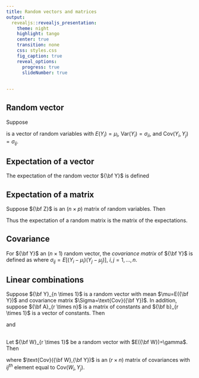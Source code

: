 ```yaml
---
title: Random vectors and matrices
output: 
  revealjs::revealjs_presentation:
    theme: night
    highlight: tango
    center: true
    transition: none
    css: styles.css
    fig_caption: true
    reveal_options:
      progress: true
      slideNumber: true
      
  
---
```


## Random vector

Suppose

\begin{eqnarray*}
{\bf Y}=\begin{pmatrix} Y_1 \\ Y_2 \\ \vdots \\ Y_n \end{pmatrix}
\end{eqnarray*}

is a vector of random variables with $E(Y_i)=\mu_i$, $\text{Var}(Y_i)=\sigma_{ii}$, and $\text{Cov}(Y_i,Y_j)=\sigma_{ij}$.  

## Expectation of a vector

The expectation of the random vector ${\bf Y}$ is defined

\begin{eqnarray*}
E({\bf Y})=\begin{pmatrix} E(Y_1) \\ E(Y_2) \\ \vdots \\ E(Y_n) \end{pmatrix} = \begin{pmatrix} \mu_1 \\ \mu_2 \\ \vdots \\ \mu_n \end{pmatrix} = \mu.
\end{eqnarray*}

## Expectation of a matrix

Suppose ${\bf Z}$ is an $(n \times p)$ matrix of random variables.  Then

\begin{eqnarray*}
E({\bf Z})=\begin{pmatrix} 
E(Z_{11}) & \cdots & E(Z_{1p}) \\
\vdots & \cdots & \vdots \\
E(Z_{n1}) & \cdots & E(Z_{np}) \end{pmatrix}.
\end{eqnarray*}

Thus the expectation of a random matrix is the matrix of the expectations.  


## Covariance

For ${\bf Y}$ an $(n \times 1)$ random vector, the *covariance matrix* of ${\bf Y}$ is defined as
\begin{eqnarray*}
\text{Cov}({\bf Y} )&=&E\left[({\bf Y}-\mu)({\bf Y}-\mu)' \right] \\
&=& \Sigma = \begin{pmatrix}
\sigma_{11} & \sigma_{12} & \cdots & \sigma_{1n} \\
\sigma_{21} & \vdots & \vdots & \vdots \\
\vdots & \vdots & \vdots & \vdots \\
\sigma_{n1} & \cdots & \cdots & \sigma_{nn} \end{pmatrix},
\end{eqnarray*}
where $\sigma_{ij}=E[(Y_i -\mu_i)(Y_j-\mu_j)]$, $i,j=1,\ldots,n$.

## Linear combinations

Suppose ${\bf Y}_{n \times 1}$ is a random vector with mean $\mu=E({\bf Y})$ and covariance matrix $\Sigma=\text{Cov}({\bf Y})$.  In addition, suppose ${\bf A}_{r \times n}$ is a matrix of constants and ${\bf b}_{r \times 1}$ is a vector of constants.  Then

\begin{eqnarray*}
E({\bf A Y} + {\bf b}) = {\bf A} E({\bf Y}) + {\bf b} = {\bf A} \mu + {\bf b}
\end{eqnarray*} and
\begin{eqnarray*}
\text{Cov}({\bf A Y} + {\bf b}) = {\bf A} \text{Cov}({\bf Y}) {\bf A}' = {\bf A} \Sigma {\bf A}'. \end{eqnarray*}

##

Let ${\bf W}_{r \times 1}$ be a random vector with $E({\bf W})=\gamma$.  Then

\begin{eqnarray*}
\text{Cov}({\bf W},{\bf Y}) = E \left[ ({\bf W}-\gamma)({\bf Y}-\mu)' \right],
\end{eqnarray*}

where $\text{Cov}({\bf W},{\bf Y})$ is an $(r \times n)$ matrix of covariances with $ij^{th}$ element equal to $\text{Cov}(W_i,Y_j)$.



